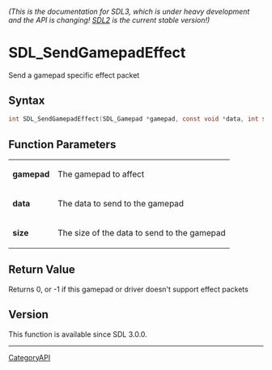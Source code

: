 ====== (This is the documentation for SDL3, which is under heavy development and the API is changing! [https://wiki.libsdl.org/ SDL2] is the current stable version!) ======
= SDL_SendGamepadEffect =

Send a gamepad specific effect packet 

== Syntax ==

<syntaxhighlight lang='c'>
int SDL_SendGamepadEffect(SDL_Gamepad *gamepad, const void *data, int size);
</syntaxhighlight>

== Function Parameters ==

{|
|'''gamepad'''
|The gamepad to affect
|-
|'''data'''
|The data to send to the gamepad
|-
|'''size'''
|The size of the data to send to the gamepad
|}

== Return Value ==

Returns 0, or -1 if this gamepad or driver doesn't support effect packets

== Version ==

This function is available since SDL 3.0.0.

----
[[CategoryAPI]]



